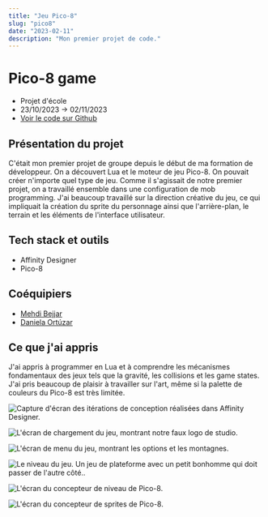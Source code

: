 ```yaml
---
title: "Jeu Pico-8"
slug: "pico8"
date: "2023-02-11"
description: "Mon premier projet de code."
---
```


# Pico-8 game

- Projet d'école
- 23/10/2023 -> 02/11/2023
- [Voir le code sur Github](https://github.com/lemathurin/pico8)

## Présentation du projet

C'était mon premier projet de groupe depuis le début de ma formation de développeur. On a découvert Lua et le moteur de jeu Pico-8. On pouvait créer n'importe quel type de jeu. Comme il s'agissait de notre premier projet, on a travaillé ensemble dans une configuration de mob programming. J'ai beaucoup travaillé sur la direction créative du jeu, ce qui impliquait la création du sprite du personnage ainsi que l'arrière-plan, le terrain et les éléments de l'interface utilisateur.

## Tech stack et outils

- Affinity Designer
- Pico-8

## Coéquipiers

- [Mehdi Bejjar](https://github.com/bejjarmehdi)
- [Daniela Ortúzar](https://github.com/danielaortuzar)

## Ce que j'ai appris

J'ai appris à programmer en Lua et à comprendre les mécanismes fondamentaux des jeux tels que la gravité, les collisions et les game states. J'ai pris beaucoup de plaisir à travailler sur l'art, même si la palette de couleurs du Pico-8 est très limitée.

<Image
  src="https://5q44w9bzpv.ufs.sh/f/vqzvWuhpJmwXhoYKEmZgUTZi1IXl89BAyExJo46K3DYk0pVC"
  alt="Capture d'écran des itérations de conception réalisées dans Affinity Designer."
/>

<Image
  src="https://5q44w9bzpv.ufs.sh/f/vqzvWuhpJmwXNbp5WfrPV9aX7GKwfgvtTzMLsJeBUjynFP40"
  alt="L'écran de chargement du jeu, montrant notre faux logo de studio."
/>

<Image
  src="https://5q44w9bzpv.ufs.sh/f/vqzvWuhpJmwXyw7RiAuqBWUTLJdcqpZ3N9a6DX2rf1IAegxG"
  alt="L'écran de menu du jeu, montrant les options et les montagnes."
/>

<Image
  src="https://5q44w9bzpv.ufs.sh/f/vqzvWuhpJmwXbl3ef7H43ci8ULMeQfRV6AKa09oxd7Xg5mDJ"
  alt="Le niveau du jeu. Un jeu de plateforme avec un petit bonhomme qui doit passer de l'autre côté.."
/>

<Image
  src="https://5q44w9bzpv.ufs.sh/f/vqzvWuhpJmwXZsqeiKCSLlRducqbNZgY7F3QVhKp02nC4JrI"
  alt="L'écran du concepteur de niveau de Pico-8."
/>

<Image
  src="https://5q44w9bzpv.ufs.sh/f/vqzvWuhpJmwX1ypzSuIRHdtW9MuSenZ7CN360Bwy8IpQijUb"
  alt="L'écran du concepteur de sprites de Pico-8."
/>
